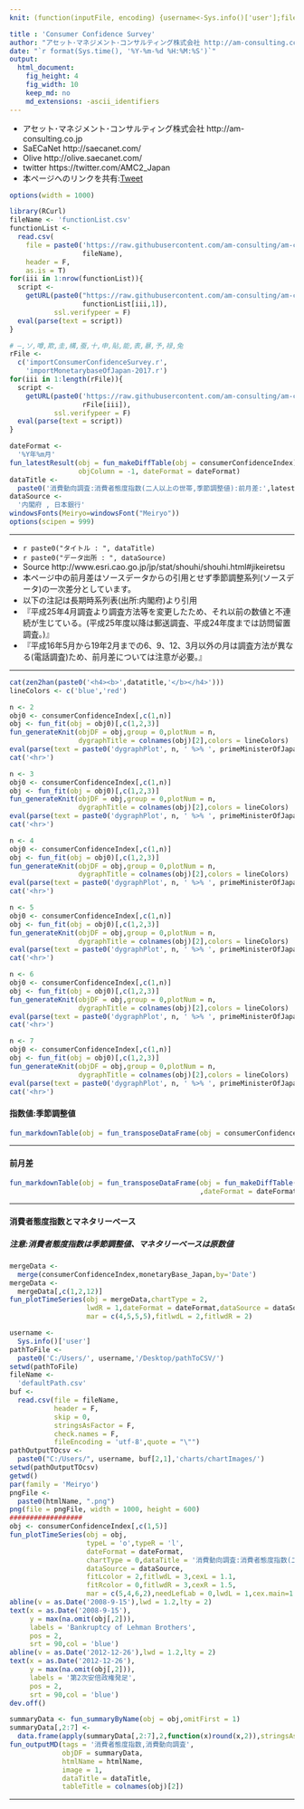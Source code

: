 ```yaml
---
knit: (function(inputFile, encoding) {username<-Sys.info()['user'];fileName<-'defaultPath.csv';pathToFile <-paste0('C:/Users/', username,'/Desktop/pathToCSV/');setwd(pathToFile);buf0<-read.csv(fileName,header = F,skip = 0,stringsAsFactor = F,check.names = F,fileEncoding = 'utf-8');timeStamp<-format(Sys.time(),'%Y%m%d%H%M%S');htmlName<-'consumerConfidenceSurvey';rmarkdown::render(inputFile, encoding = encoding, output_file = paste0('C:/Users/',username,buf0[2,1],'charts/','am-consulting.co.jp-',htmlName,'.html')) })

title : 'Consumer Confidence Survey'
author: "アセット･マネジメント･コンサルティング株式会社 http://am-consulting.co.jp"
date: "`r format(Sys.time(), '%Y-%m-%d %H:%M:%S')`"
output: 
  html_document:
    fig_height: 4
    fig_width: 10
    keep_md: no
    md_extensions: -ascii_identifiers 
---
```

<link href="http://knowledgevault.saecanet.com/components/rmarkdown-html.css" rel="stylesheet">
<style>.main-container {max-width : 1000px;}</style>
<script src="http://knowledgevault.saecanet.com/components/JavascriptCode.js"></script>

 - アセット･マネジメント･コンサルティング株式会社 http://am-consulting.co.jp
 - SaECaNet http://saecanet.com/
 - Olive http://olive.saecanet.com/
 - twitter https://twitter.com/AMC2_Japan
 - 本ページへのリンクを共有:<a href="https://twitter.com/share" class="twitter-share-button" data-via="AMC2_Japan" data-size="large">Tweet</a> <script>!function(d,s,id){var js,fjs=d.getElementsByTagName(s)[0],p=/^http:/.test(d.location)?'http':'https';if(!d.getElementById(id)){js=d.createElement(s);js.id=id;js.src=p+'://platform.twitter.com/widgets.js';fjs.parentNode.insertBefore(js,fjs);}}(document, 'script', 'twitter-wjs');</script>

```r
options(width = 1000)
```

```r
library(RCurl)
fileName <- 'functionList.csv'
functionList <-
  read.csv(
    file = paste0('https://raw.githubusercontent.com/am-consulting/am-consulting.github.io/master/csv/',
                  fileName),
    header = F,
    as.is = T)
for(iii in 1:nrow(functionList)){
  script <- 
    getURL(paste0("https://raw.githubusercontent.com/am-consulting/am-consulting.github.io/master/", 
                  functionList[iii,1]),
           ssl.verifypeer = F)
  eval(parse(text = script))
}
```

```r
# ―,ソ,噂,欺,圭,構,蚕,十,申,貼,能,表,暴,予,禄,兔
rFile <- 
  c('importConsumerConfidenceSurvey.r',
    'importMonetarybaseOfJapan-2017.r')
for(iii in 1:length(rFile)){
  script <- 
    getURL(paste0('https://raw.githubusercontent.com/am-consulting/am-consulting.github.io/master/',
                  rFile[iii]),
           ssl.verifypeer = F)
  eval(parse(text = script))
}
```

```r
dateFormat <- 
  '%Y年%m月'
fun_latestResult(obj = fun_makeDiffTable(obj = consumerConfidenceIndex), 
                 objColumn = -1, dateFormat = dateFormat)
dataTitle <- 
  paste0('消費動向調査:消費者態度指数(二人以上の世帯,季節調整値):前月差:',latestResult)
dataSource <- 
  '内閣府 , 日本銀行'
windowsFonts(Meiryo=windowsFont("Meiryo"))
options(scipen = 999)
```

***

- `r paste0("タイトル : ", dataTitle)`
- `r paste0("データ出所 : ", dataSource)`
- Source http://www.esri.cao.go.jp/jp/stat/shouhi/shouhi.html#jikeiretsu
- 本ページ中の前月差はソースデータからの引用とせず季節調整系列(ソースデータ)の一次差分としています。
- 以下の注記は長期時系列表(出所:内閣府)より引用
- 『平成25年4月調査より調査方法等を変更したため、それ以前の数値と不連続が生じている。(平成25年度以降は郵送調査、平成24年度までは訪問留置調査。)』
- 『平成16年5月から19年2月までの6、9、12、3月以外の月は調査方法が異なる(電話調査)ため、前月差については注意が必要。』	

***

```r
cat(zen2han(paste0('<h4><b>',datatitle,'</b></h4>')))
lineColors <- c('blue','red')
```

```r
n <- 2
obj0 <- consumerConfidenceIndex[,c(1,n)]
obj <- fun_fit(obj = obj0)[,c(1,2,3)]
fun_generateKnit(objDF = obj,group = 0,plotNum = n,
                 dygraphTitle = colnames(obj)[2],colors = lineColors)
eval(parse(text = paste0('dygraphPlot', n, ' %>% ', primeMinisterOfJapan_dygraph)))
cat('<hr>')
```

```r
n <- 3
obj0 <- consumerConfidenceIndex[,c(1,n)]
obj <- fun_fit(obj = obj0)[,c(1,2,3)]
fun_generateKnit(objDF = obj,group = 0,plotNum = n,
                 dygraphTitle = colnames(obj)[2],colors = lineColors)
eval(parse(text = paste0('dygraphPlot', n, ' %>% ', primeMinisterOfJapan_dygraph)))
cat('<hr>')
```

```r
n <- 4
obj0 <- consumerConfidenceIndex[,c(1,n)]
obj <- fun_fit(obj = obj0)[,c(1,2,3)]
fun_generateKnit(objDF = obj,group = 0,plotNum = n,
                 dygraphTitle = colnames(obj)[2],colors = lineColors)
eval(parse(text = paste0('dygraphPlot', n, ' %>% ', primeMinisterOfJapan_dygraph)))
cat('<hr>')
```

```r
n <- 5
obj0 <- consumerConfidenceIndex[,c(1,n)]
obj <- fun_fit(obj = obj0)[,c(1,2,3)]
fun_generateKnit(objDF = obj,group = 0,plotNum = n,
                 dygraphTitle = colnames(obj)[2],colors = lineColors)
eval(parse(text = paste0('dygraphPlot', n, ' %>% ', primeMinisterOfJapan_dygraph)))
cat('<hr>')
```

```r
n <- 6
obj0 <- consumerConfidenceIndex[,c(1,n)]
obj <- fun_fit(obj = obj0)[,c(1,2,3)]
fun_generateKnit(objDF = obj,group = 0,plotNum = n,
                 dygraphTitle = colnames(obj)[2],colors = lineColors)
eval(parse(text = paste0('dygraphPlot', n, ' %>% ', primeMinisterOfJapan_dygraph)))
cat('<hr>')
```

```r
n <- 7
obj0 <- consumerConfidenceIndex[,c(1,n)]
obj <- fun_fit(obj = obj0)[,c(1,2,3)]
fun_generateKnit(objDF = obj,group = 0,plotNum = n,
                 dygraphTitle = colnames(obj)[2],colors = lineColors)
eval(parse(text = paste0('dygraphPlot', n, ' %>% ', primeMinisterOfJapan_dygraph)))
cat('<hr>')
```

#### 指数値:季節調整値

```r
fun_markdownTable(obj = fun_transposeDataFrame(obj = consumerConfidenceIndex,dateFormat = dateFormat))
```

***
#### 前月差

```r
fun_markdownTable(obj = fun_transposeDataFrame(obj = fun_makeDiffTable(obj = consumerConfidenceIndex)
                                               ,dateFormat = dateFormat))
```

***
#### <b>消費者態度指数とマネタリーベース</b>
##### 注意:消費者態度指数は季節調整値、マネタリーベースは原数値

```r
mergeData <-
  merge(consumerConfidenceIndex,monetaryBase_Japan,by='Date')
mergeData <-
  mergeData[,c(1,2,12)]
fun_plotTimeSeries(obj = mergeData,chartType = 2,
                   lwdR = 1,dateFormat = dateFormat,dataSource = dataSource,
                   mar = c(4,5,5,5),fitlwdL = 2,fitlwdR = 2)
```

```r
username <-
  Sys.info()['user']
pathToFile <-
  paste0('C:/Users/', username,'/Desktop/pathToCSV/')
setwd(pathToFile)
fileName <-
  'defaultPath.csv'
buf <-
  read.csv(file = fileName,
           header = F,
           skip = 0,
           stringsAsFactor = F,
           check.names = F,
           fileEncoding = 'utf-8',quote = "\"")
pathOutputTOcsv <-
  paste0("C:/Users/", username, buf[2,1],'charts/chartImages/')
setwd(pathOutputTOcsv)
getwd()
par(family = 'Meiryo')
pngFile <-
  paste0(htmlName, ".png")
png(file = pngFile, width = 1000, height = 600)
##################
obj <- consumerConfidenceIndex[,c(1,5)]
fun_plotTimeSeries(obj = obj,
                   typeL = 'o',typeR = 'l',
                   dateFormat = dateFormat,
                   chartType = 0,dataTitle = '消費動向調査:消費者態度指数(二人以上の世帯,季節調整値)',
                   dataSource = dataSource,
                   fitLcolor = 2,fitlwdL = 3,cexL = 1.1,
                   fitRcolor = 0,fitlwdR = 3,cexR = 1.5,
                   mar = c(5,4,6,2),needLefLab = 0,lwdL = 1,cex.main=1.1)
abline(v = as.Date('2008-9-15'),lwd = 1.2,lty = 2)
text(x = as.Date('2008-9-15'),
     y = max(na.omit(obj[,2])),
     labels = 'Bankruptcy of Lehman Brothers',
     pos = 2,
     srt = 90,col = 'blue')
abline(v = as.Date('2012-12-26'),lwd = 1.2,lty = 2)
text(x = as.Date('2012-12-26'),
     y = max(na.omit(obj[,2])),
     labels = '第2次安倍政権発足',
     pos = 2,
     srt = 90,col = 'blue')
dev.off()
```

```r
summaryData <- fun_summaryByName(obj = obj,omitFirst = 1)
summaryData[,2:7] <- 
  data.frame(apply(summaryData[,2:7],2,function(x)round(x,2)),stringsAsFactors = F,check.names = F)
fun_outputMD(tags = '消費者態度指数,消費動向調査',
             objDF = summaryData,
             htmlName = htmlName,
             image = 1,
             dataTitle = dataTitle,
             tableTitle = colnames(obj)[2])
```

***
<script>MakeNegative();</script>
<script>
  (function(i,s,o,g,r,a,m){i['GoogleAnalyticsObject']=r;i[r]=i[r]||function(){
  (i[r].q=i[r].q||[]).push(arguments)},i[r].l=1*new Date();a=s.createElement(o),
  m=s.getElementsByTagName(o)[0];a.async=1;a.src=g;m.parentNode.insertBefore(a,m)
  })(window,document,'script','https://www.google-analytics.com/analytics.js','ga');

  ga('create', 'UA-3077339-5', 'auto');
  ga('send', 'pageview');

</script>
